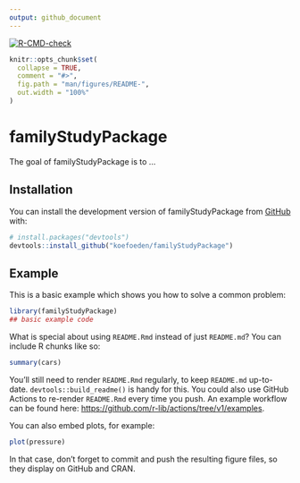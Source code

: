 ```yaml
---
output: github_document
---
```


<!-- badges: start -->
  [![R-CMD-check](https://github.com/koefoeden/familyStudyPackage/workflows/R-CMD-check/badge.svg)](https://github.com/koefoeden/familyStudyPackage/actions)
<!-- badges: end -->

```r
knitr::opts_chunk$set(
  collapse = TRUE,
  comment = "#>",
  fig.path = "man/figures/README-",
  out.width = "100%"
)
```

# familyStudyPackage

<!-- badges: start -->
<!-- badges: end -->

The goal of familyStudyPackage is to ...

## Installation

You can install the development version of familyStudyPackage from [GitHub](https://github.com/) with:

``` r
# install.packages("devtools")
devtools::install_github("koefoeden/familyStudyPackage")
```

## Example

This is a basic example which shows you how to solve a common problem:

```r
library(familyStudyPackage)
## basic example code
```

What is special about using `README.Rmd` instead of just `README.md`? You can include R chunks like so:

```r
summary(cars)
```

You'll still need to render `README.Rmd` regularly, to keep `README.md` up-to-date. `devtools::build_readme()` is handy for this. You could also use GitHub Actions to re-render `README.Rmd` every time you push. An example workflow can be found here: <https://github.com/r-lib/actions/tree/v1/examples>.

You can also embed plots, for example:

```r
plot(pressure)
```

In that case, don't forget to commit and push the resulting figure files, so they display on GitHub and CRAN.
